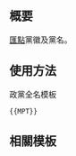 {{NoteTA/MediaWiki}}{{Documentation subpage}}<!-- 在本行下編輯模板說明 -->

== 概要 ==
[[匯點]]黨徽及黨名。

== 使用方法 ==
;政黨全名模板
 <pre>{{MPT}}</pre>
<!--
;政黨簡稱模板
 <pre>{{MPT/short}}</pre>
-->

== 相關模板 ==
{{香港政黨模板}}